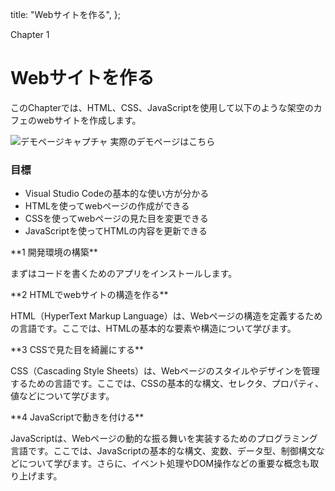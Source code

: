 
  title: "Webサイトを作る",
};

Chapter 1

# Webサイトを作る

このChapterでは、HTML、CSS、JavaScriptを使用して以下のような架空のカフェのwebサイトを作成します。

<Image src="/frontend-book/img/demo.png" alt="デモページキャプチャ" width={512} height={898} />

<Link
  href="https://kanaru-ssk.github.io/frontend-book/sample/"
  target="_blank"
  rel="noopener noreferrer"
>
  実際のデモページはこちら
</Link>

### 目標

- Visual Studio Codeの基本的な使い方が分かる
- HTMLを使ってwebページの作成ができる
- CSSを使ってwebページの見た目を変更できる
- JavaScriptを使ってHTMLの内容を更新できる

<Link href="./getting-start/installation">
  **1 開発環境の構築**
</Link>

まずはコードを書くためのアプリをインストールします。

<Link href="./getting-start/html">
  **2 HTMLでwebサイトの構造を作る**
</Link>

HTML（HyperText Markup Language）は、Webページの構造を定義するための言語です。ここでは、HTMLの基本的な要素や構造について学びます。

<Link href="./getting-start/css">
  **3 CSSで見た目を綺麗にする**
</Link>

CSS（Cascading Style Sheets）は、Webページのスタイルやデザインを管理するための言語です。ここでは、CSSの基本的な構文、セレクタ、プロパティ、値などについて学びます。

<Link href="./getting-start/javascript">
  **4 JavaScriptで動きを付ける**
</Link>

JavaScriptは、Webページの動的な振る舞いを実装するためのプログラミング言語です。ここでは、JavaScriptの基本的な構文、変数、データ型、制御構文などについて学びます。さらに、イベント処理やDOM操作などの重要な概念も取り上げます。
